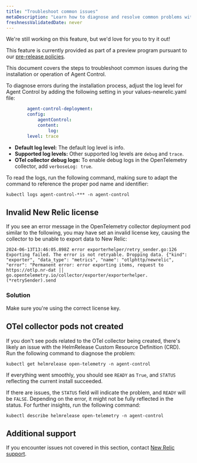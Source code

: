 ```yaml
---
title: "Troubleshoot common issues"
metaDescription: "Learn how to diagnose and resolve common problems with Agent Control setup."
freshnessValidatedDate: never
---
```


<Callout title="preview">
  We're still working on this feature, but we'd love for you to try it out!

  This feature is currently provided as part of a preview program pursuant to our [pre-release policies](/docs/licenses/license-information/referenced-policies/new-relic-pre-release-policy).
</Callout>

This document covers the steps to troubleshoot common issues during the installation or operation of Agent Control.

To diagnose errors during the installation process, adjust the log level for Agent Control by adding the following setting in your values-newrelic.yaml file:

```yaml
        agent-control-deployment:
        config:
            agentControl:
            content:  
                log:
        level: trace
```

- **Default log level:** The default log level is info.
- **Supported log levels:** Other supported log levels are `debug` and `trace`.
- **OTel collector debug logs:** To enable debug logs in the OpenTelemetry collector, add `verboseLog: true`.

To read the logs, run the following command, making sure to adapt the command to reference the proper pod name and identifier:

```shell
kubectl logs agent-control-*** -n agent-control
```

## Invalid New Relic license
If you see an error message in the OpenTelemetry collector deployment pod similar to the following, you may have set an invalid license key, causing the collector to be unable to export data to New Relic:

```shell
2024-06-13T13:46:05.898Z error exporterhelper/retry_sender.go:126 Exporting failed. The error is not retryable. Dropping data. {"kind": "exporter", "data_type": "metrics", "name": "otlphttp/newrelic", "error": "Permanent error: error exporting items, request to https://otlp.nr-dat ││ go.opentelemetry.io/collector/exporter/exporterhelper.(*retrySender).send
```

### Solution
Make sure you're using the correct license key.

## OTel collector pods not created
If you don't see pods related to the OTel collector being created, there's likely an issue with the HelmRelease Custom Resource Definition (CRD). Run the following command to diagnose the problem:

```shell
kubectl get helmrelease open-telemetry -n agent-control
```

If everything went smoothly, you should see `READY` as `True`, and `STATUS` reflecting the current install succeeded.

If there are issues, the `STATUS` field will indicate the problem, and `READY` will be `FALSE`. Depending on the error, it might not be fully reflected in the status. For further insights, run the following command:

```shell
kubectl describe helmrelease open-telemetry -n agent-control
```

## Additional support
If you encounter issues not covered in this section, contact [New Relic support](https://support.newrelic.com).
